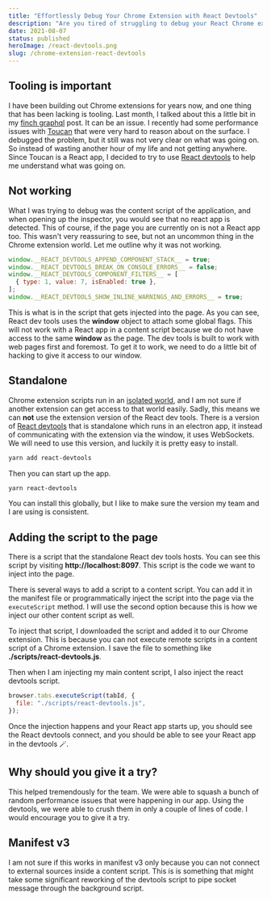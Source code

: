 ```yaml
---
title: "Effortlessly Debug Your Chrome Extension with React Devtools"
description: "Are you tired of struggling to debug your React Chrome extension? Learn how to use React devtools to make the process effortless. From installing the standalone version to injecting it into your content script, this guide covers everything you need to know to optimize your extension's performance and squash bugs like a pro. Get ready to revolutionize your debugging process and take your extension to the next level."
date: 2021-08-07
status: published
heroImage: /react-devtools.png
slug: /chrome-extension-react-devtools
---
```


## Tooling is important

I have been building out Chrome extensions for years now, and one thing that has been lacking is tooling. Last month, I talked about this a little bit in my [finch graphql](/finch-graphql) post. It can be an issue. I recently had some performance issues with [Toucan](https://jointoucan.com) that were very hard to reason about on the surface. I debugged the problem, but it still was not very clear on what was going on. So instead of wasting another hour of my life and not getting anywhere. Since Toucan is a React app, I decided to try to use [React devtools](https://chrome.google.com/webstore/detail/react-developer-tools/fmkadmapgofadopljbjfkapdkoienihi?hl=en) to help me understand what was going on.

## Not working

What I was trying to debug was the content script of the application, and when opening up the inspector, you would see that no react app is detected. This of course, if the page you are currently on is not a React app too. This wasn't very reassuring to see, but not an uncommon thing in the Chrome extension world. Let me outline why it was not working.

```javascript
window.__REACT_DEVTOOLS_APPEND_COMPONENT_STACK__ = true;
window.__REACT_DEVTOOLS_BREAK_ON_CONSOLE_ERRORS__ = false;
window.__REACT_DEVTOOLS_COMPONENT_FILTERS__ = [
  { type: 1, value: 7, isEnabled: true },
];
window.__REACT_DEVTOOLS_SHOW_INLINE_WARNINGS_AND_ERRORS__ = true;
```

This is what is in the script that gets injected into the page. As you can see, React dev tools uses the **window** object to attach some global flags. This will not work with a React app in a content script because we do not have access to the same **window** as the page. The dev tools is built to work with web pages first and foremost. To get it to work, we need to do a little bit of hacking to give it access to our window.

## Standalone

Chrome extension scripts run in an [isolated world](https://developer.chrome.com/docs/extensions/mv3/content_scripts/#isolated_world), and I am not sure if another extension can get access to that world easily. Sadly, this means we can **not** use the extension version of the React dev tools. There is a version of [React devtools](https://www.npmjs.com/package/react-devtools) that is standalone which runs in an electron app, it instead of communicating with the extension via the window, it uses WebSockets. We will need to use this version, and luckily it is pretty easy to install.

```bash
yarn add react-devtools
```

Then you can start up the app.

```bash
yarn react-devtools
```

You can install this globally, but I like to make sure the version my team and I are using is consistent.

## Adding the script to the page

There is a script that the standalone React dev tools hosts. You can see this script by visiting **http://localhost:8097**. This script is the code we want to inject into the page.

There is several ways to add a script to a content script. You can add it in the manifest file or programmatically inject the script into the page via the `executeScript` method. I will use the second option because this is how we inject our other content script as well.

To inject that script, I downloaded the script and added it to our Chrome extension. This is because you can not execute remote scripts in a content script of a Chrome extension. I save the file to something like **./scripts/react-devtools.js**.

Then when I am injecting my main content script, I also inject the react devtools script.

```javascript
browser.tabs.executeScript(tabId, {
  file: "./scripts/react-devtools.js",
});
```

Once the injection happens and your React app starts up, you should see the React devtools connect, and you should be able to see your React app in the devtools 🪄.

## Why should you give it a try?

This helped tremendously for the team. We were able to squash a bunch of random performance issues that were happening in our app. Using the devtools, we were able to crush them in only a couple of lines of code. I would encourage you to give it a try.

## Manifest v3

I am not sure if this works in manifest v3 only because you can not connect to external sources inside a content script. This is is something that might take some significant reworking of the devtools script to pipe socket message through the background script.
